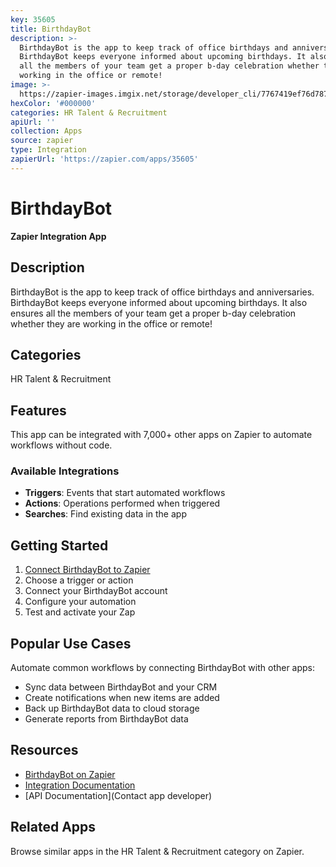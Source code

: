 ```yaml
---
key: 35605
title: BirthdayBot
description: >-
  BirthdayBot is the app to keep track of office birthdays and anniversaries.
  BirthdayBot keeps everyone informed about upcoming birthdays. It also ensures
  all the members of your team get a proper b-day celebration whether they are
  working in the office or remote!
image: >-
  https://zapier-images.imgix.net/storage/developer_cli/7767419ef76d78728ca750dacce87431_2.png?auto=format%2Ccompress&ixlib=python-3.0.0&q=50
hexColor: '#000000'
categories: HR Talent & Recruitment
apiUrl: ''
collection: Apps
source: zapier
type: Integration
zapierUrl: 'https://zapier.com/apps/35605'
---
```

# BirthdayBot

**Zapier Integration App**

## Description

BirthdayBot is the app to keep track of office birthdays and anniversaries. BirthdayBot keeps everyone informed about upcoming birthdays. It also ensures all the members of your team get a proper b-day celebration whether they are working in the office or remote!

## Categories

HR Talent & Recruitment

## Features

This app can be integrated with 7,000+ other apps on Zapier to automate workflows without code.

### Available Integrations

- **Triggers**: Events that start automated workflows
- **Actions**: Operations performed when triggered
- **Searches**: Find existing data in the app

## Getting Started

1. [Connect BirthdayBot to Zapier](https://zapier.com/apps/35605)
2. Choose a trigger or action
3. Connect your BirthdayBot account
4. Configure your automation
5. Test and activate your Zap

## Popular Use Cases

Automate common workflows by connecting BirthdayBot with other apps:

- Sync data between BirthdayBot and your CRM
- Create notifications when new items are added
- Back up BirthdayBot data to cloud storage
- Generate reports from BirthdayBot data

## Resources

- [BirthdayBot on Zapier](https://zapier.com/apps/35605)
- [Integration Documentation](https://zapier.com/apps/35605/integrations)
- [API Documentation](Contact app developer)

## Related Apps

Browse similar apps in the HR Talent & Recruitment category on Zapier.

